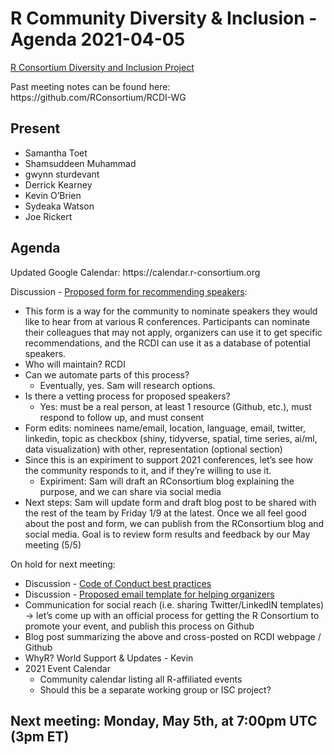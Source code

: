 # R Community Diversity & Inclusion - Agenda 2021-04-05

[R Consortium Diversity and Inclusion Project](https://www.r-consortium.org/projects/r-community-diversity-and-inclusion)

Past meeting notes can be found here: https://github.com/RConsortium/RCDI-WG

## Present

- Samantha Toet
- Shamsuddeen Muhammad
- gwynn sturdevant
- Derrick Kearney
- Kevin O’Brien
- Sydeaka Watson
- Joe Rickert

## Agenda

Updated Google Calendar: https://calendar.r-consortium.org

Discussion - [Proposed form for recommending speakers](https://docs.google.com/forms/d/1QMkvjdhLTj6qSe2bmUsltt41zfSu9qJg7fCybueaXuo/edit):

- This form is a way for the community to nominate speakers they would like to hear from at various R conferences. Participants can nominate their colleagues that may not apply, organizers can use it to get specific recommendations, and the RCDI can use it as a database of potential speakers. 
- Who will maintain? RCDI
- Can we automate parts of this process? 
  - Eventually, yes. Sam will research options. 
- Is there a vetting process for proposed speakers?
  - Yes: must be a real person, at least 1 resource (Github, etc.), must respond to follow up, and must consent 
- Form edits: nominees name/email, location, language, email, twitter, linkedin, topic as checkbox (shiny, tidyverse, spatial, time series, ai/ml, data visualization) with other, representation (optional section)  
- Since this is an expiriment to support 2021 conferences, let's see how the community responds to it, and if they're willing to use it. 
  - Expiriment: Sam will draft an RConsortium blog explaining the purpose, and we can share via social media 
- Next steps: Sam will update form and draft blog post to be shared with the rest of the team by Friday 1/9 at the latest. Once we all feel good about the post and form, we can publish from the RConsortium blog and social media. Goal is to review form results and feedback by our May meeting (5/5) 

On hold for next meeting: 

- Discussion - [Code of Conduct best practices](https://docs.google.com/document/d/1fCx5zfANmteeMDuLzp1vIlZUEstbsFLwE7qXaM0cjzo/edit?usp=sharing)
- Discussion - [Proposed email template for helping organizers](https://docs.google.com/document/d/175W5sCHuZJ009ZE-l8xOvnnJk88E11QpBJSd1tmTgQY/edit?usp=sharing)
- Communication for social reach (i.e. sharing Twitter/LinkedIN templates) -> let’s come up with an official process for getting the R Consortium to promote your event, and publish this process on Github 
- Blog post summarizing the above and cross-posted on RCDI webpage / Github 
- WhyR? World Support & Updates - Kevin
- 2021 Event Calendar 
  - Community calendar listing all R-affiliated events 
  - Should this be a separate working group or ISC project? 

## Next meeting: Monday, May 5th, at 7:00pm UTC (3pm ET)



